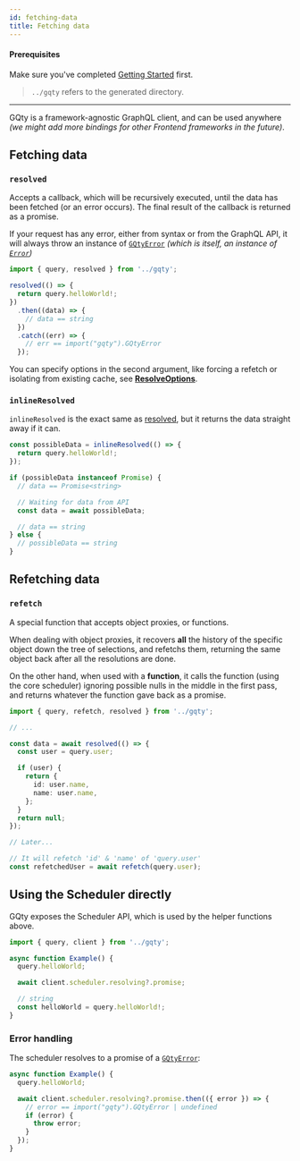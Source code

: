 ```yaml
---
id: fetching-data
title: Fetching data
---
```


#### Prerequisites

Make sure you've completed [Getting Started](/getting-started) first.

> `../gqty` refers to the generated directory.

---

GQty is a framework-agnostic GraphQL client, and can be used anywhere _(we might add more bindings for other Frontend frameworks in the future)_.

## Fetching data

### `resolved`

Accepts a callback, which will be recursively executed, until the data has been fetched (or an error occurs).
The final result of the callback is returned as a promise.

If your request has any error, either from syntax or from the GraphQL API,
it will always throw an instance of [`GQtyError`](/client/api/classes/GQtyError) _(which is itself, an instance of [`Error`](https://developer.mozilla.org/en-US/docs/Web/JavaScript/Reference/Global_Objects/Error))_

```ts
import { query, resolved } from '../gqty';

resolved(() => {
  return query.helloWorld!;
})
  .then((data) => {
    // data == string
  })
  .catch((err) => {
    // err == import("gqty").GQtyError
  });
```

You can specify options in the second argument, like forcing a refetch or isolating from existing cache, see [**ResolveOptions**](/client/api/interfaces/resolveoptions).

### `inlineResolved`

`inlineResolved` is the exact same as [resolved](#resolved), but it returns the data straight away if it can.

```ts
const possibleData = inlineResolved(() => {
  return query.helloWorld!;
});

if (possibleData instanceof Promise) {
  // data == Promise<string>

  // Waiting for data from API
  const data = await possibleData;

  // data == string
} else {
  // possibleData == string
}
```

## Refetching data

### `refetch`

A special function that accepts object proxies, or functions.

When dealing with object proxies, it recovers **all** the history of the specific object down the tree of selections,
and refetchs them, returning the same object back after all the resolutions are done.

On the other hand, when used with a **function**, it calls the function (using the core scheduler) ignoring possible nulls in the middle in the first pass,
and returns whatever the function gave back as a promise.

```ts
import { query, refetch, resolved } from '../gqty';

// ...

const data = await resolved(() => {
  const user = query.user;

  if (user) {
    return {
      id: user.name,
      name: user.name,
    };
  }
  return null;
});

// Later...

// It will refetch 'id' & 'name' of 'query.user'
const refetchedUser = await refetch(query.user);
```

## Using the Scheduler directly

GQty exposes the Scheduler API, which is used by the helper functions above.

```ts
import { query, client } from '../gqty';

async function Example() {
  query.helloWorld;

  await client.scheduler.resolving?.promise;

  // string
  const helloWorld = query.helloWorld!;
}
```

### Error handling

The scheduler resolves to a promise of a [`GQtyError`](/client/api/classes/GQtyError):

```ts
async function Example() {
  query.helloWorld;

  await client.scheduler.resolving?.promise.then(({ error }) => {
    // error == import("gqty").GQtyError | undefined
    if (error) {
      throw error;
    }
  });
}
```
